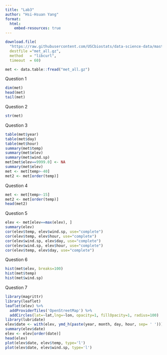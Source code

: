 ```yaml
---
title: "Lab3"
author: "Hsi-Hsuan Yang"
format:
  html:
    embed-resources: true
---
```



```r
download.file(
  "https://raw.githubusercontent.com/USCbiostats/data-science-data/master/02_met/met_all.gz",
  destfile ="met_all.gz",
  method   = "libcurl",
  timeout  = 60)

met <- data.table::fread("met_all.gz")
```
Question 1
```r
dim(met)
head(met)
tail(met)
```
Question 2
```r
str(met)
```

Question 3
```r
table(met$year)
table(met$day)
table(met$hour)
summary(met$temp)
summary(met$elev)
summary(met$wind.sp)
met[met$elev==9999.0] <- NA
summary(met$elev)
met <- met[temp>-40]
met2 <- met[order(temp)]
```

Question 4
```r
met <- met[temp>-15]
met2 <- met[order(temp)]
head(met2)
```
Question 5
```r
elev <- met[elev==max(elev), ]
summary(elev)
cor(elev$temp, elev$wind.sp, use="complete")
cor(elev$temp, elev$hour, use="complete")
cor(elev$wind.sp, elev$day, use="complete")
cor(elev$wind.sp, elev$hour, use="complete")
cor(elev$temp, elev$day, use="complete")
```
Question 6
```r
hist(met$elev, breaks=100)
hist(met$temp)
hist(met$wind.sp)
```
Question 7
```r
library(magrittr)
library(leaflet)
leaflet(elev) %>%
  addProviderTiles('OpenStreetMap') %>% 
  addCircles(lat=~lat,lng=~lon, opacity=1, fillOpacity=1, radius=100)
library(lubridate)
elev$date <- with(elev, ymd_h(paste(year, month, day, hour, sep= ' ')))
summary(elev$date)
elev <- elev[order(date)]
head(elev)
plot(elev$date, elev$temp, type='l')
plot(elev$date, elev$wind.sp, type='l')
```

